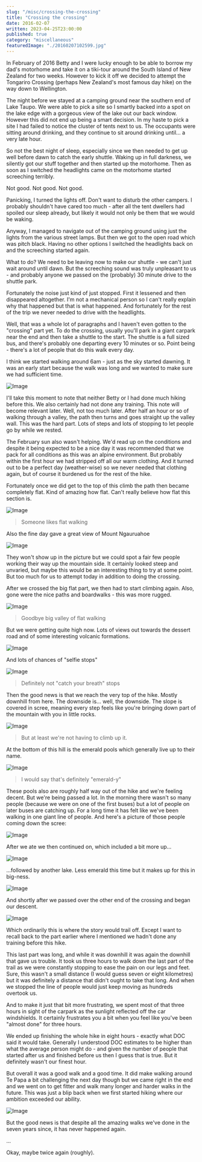 ```yaml
---
slug: "/misc/crossing-the-crossing"
title: "Crossing the crossing"
date: 2016-02-07
written: 2023-04-25T23:00:00
published: true
category: "miscellaneous"
featuredImage: "./20160207102599.jpg"
---
```


In February of 2016 Betty and I were lucky enough to be able to borrow my dad's motorhome and take it on a tiki-tour around the South Island of New Zealand for two weeks.  However to kick it off we decided to attempt the Tongariro Crossing (perhaps New Zealand's most famous day hike) on the way down to Wellington.

The night before we stayed at a camping ground near the southern end of Lake Taupo.  We were able to pick a site so I smartly backed into a spot on the lake edge with a gorgeous view of the lake out our back window.  However this did not end up being a smart decision.  In my haste to pick a site I had failed to notice the cluster of tents next to us.  The occupants were sitting around drinking, and they continue to sit around drinking until... a very late hour.

So not the best night of sleep, especially since we then needed to get up well before dawn to catch the early shuttle.  Waking up in full darkness, we silently got our stuff together and then started up the motorhome.  Then as soon as I switched the headlights came on the motorhome started screeching terribly.

Not good.  Not good.  Not good.

Panicking, I turned the lights off.  Don't want to disturb the other campers.  I probably shouldn't have cared too much - after all the tent dwellers had spoiled our sleep already, but likely it would not only be them that we would be waking.

Anyway, I managed to navigate out of the camping ground using just the lights from the various street lamps.  But then we got to the open road which was pitch black.  Having no other options I switched the headlights back on and the screeching started again.

What to do?  We need to be leaving now to make our shuttle - we can't just wait around until dawn.  But the screeching sound was truly unpleasant to us - and probably anyone we passed on the (probably) 30 minute drive to the shuttle park.

Fortunately the noise just kind of just stopped.  First it lessened and then disappeared altogether.  I'm not a mechanical person so I can't really explain why that happened but that is what happened.  And fortunately for the rest of the trip we never needed to drive with the headlights.

Well, that was a whole lot of paragraphs and I haven't even gotten to the "crossing" part yet.  To do the crossing, usually you'll park in a giant carpark near the end and then take a shuttle to the start.  The shuttle is a full sized bus, and there's probably one departing every 10 minutes or so.  Point being - there's a lot of people that do this walk every day.

I think we started walking around 6am - just as the sky started dawning.  It was an early start because the walk was long and we wanted to make sure we had sufficient time.

![Image](20160207070451.jpg)

I'll take this moment to note that neither Betty or I had done much hiking before this.  We also certainly had not done any training.  This note will become relevant later.  Well, not too much later.  After half an hour or so of walking through a valley, the path then turns and goes straight up the valley wall.  This was the hard part.  Lots of steps and lots of stopping to let people go by while we rested.

The February sun also wasn't helping.  We'd read up on the conditions and despite it being expected to be a nice day it was recommended that we pack for all conditions as this was an alpine environment.  But probably within the first hour we had stripped off all our warm clothing.  And it turned out to be a perfect day (weather-wise) so we never needed that clothing again, but of course it burdened us for the rest of the hike.

Fortunately once we did get to the top of this climb the path then became completely flat.  Kind of amazing how flat.  Can't really believe how flat this section is.

![Image](20160207083138.jpg)

> Someone likes flat walking

Also the fine day gave a great view of Mount Ngauruahoe

![Image](20160207083299.jpg)

They won't show up in the picture but we could spot a fair few people working their way up the mountain side.  It certainly looked steep and unvaried, but maybe this would be an interesting thing to try at some point.  But too much for us to attempt today in addition to doing the crossing.

After we crossed the big flat part, we then had to start climbing again.  Also, gone were the nice paths and boardwalks - this was more rugged.

![Image](20160207084939.jpg)

> Goodbye big valley of flat walking

But we were getting quite high now.  Lots of views out towards the dessert road and of some interesting volcanic formations.

![Image](20160207091620.jpg)

And lots of chances of "selfie stops"

![Image](20160207091654.jpg)

> Definitely not "catch your breath" stops

Then the good news is that we reach the very top of the hike.  Mostly downhill from here.  The downside is... well, the downside.  The slope is covered in scree, meaning every step feels like you're bringing down part of the mountain with you in little rocks.

![Image](20160207092449.jpg)

> But at least we're not having to climb up it.

At the bottom of this hill is the emerald pools which generally live up to their name.

![Image](20160207101113.jpg)

> I would say that's definitely "emerald-y"

These pools also are roughly half way out of the hike and we're feeling decent.  But we're being passed a lot.  In the morning there wasn't so many people (because we were on one of the first buses) but a lot of people on later buses are catching up.  For a long time it has felt like we've been walking in one giant line of people.  And here's a picture of those people coming down the scree:

![Image](20160207101135.jpg)

After we ate we then continued on, which included a bit more up...

![Image](20160207102599.jpg)

...followed by another lake.  Less emerald this time but it makes up for this in big-ness.

![Image](20160207102999.jpg)

And shortly after we passed over the other end of the crossing and began our descent.

![Image](20160207110859.jpg)

Which ordinarily this is where the story would trail off.  Except I want to recall back to the part earlier where I mentioned we hadn't done any training before this hike.

This last part was long, and while it was downhill it was again the downhill that gave us trouble.  It took us three hours to walk down the last part of the trail as we were constantly stopping to ease the pain on our legs and feet.  Sure, this wasn't a small distance (I would guess seven or eight kilometres) but it was definitely a distance that didn't ought to take that long.  And when we stopped the line of people would just keep moving as hundreds overtook us.

And to make it just that bit more frustrating, we spent most of that three hours in sight of the carpark as the sunlight reflected off the car windshields.  It certainly frustrates you a bit when you feel like you've been "almost done" for three hours.

We ended up finishing the whole hike in eight hours - exactly what DOC said it would take.  Generally I understood DOC estimates to be higher than what the average person might do - and given the number of people that started after us and finished before us then I guess that is true.  But it definitely wasn't our finest hour.

But overall it was a good walk and a good time.  It did make walking around Te Papa a bit challenging the next day though but we came right in the end and we went on to get fitter and walk many longer and harder walks in the future.  This was just a blip back when we first started hiking where our ambition exceeded our ability.

![Image](20160207110907.jpg)

But the good news is that despite all the amazing walks we've done in the seven years since, it has never happened again.

...

Okay, maybe twice again (roughly).

